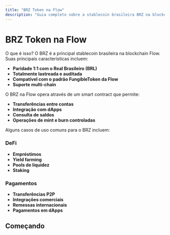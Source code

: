 ```yaml
---
title: "BRZ Token na Flow"
description: "Guia completo sobre a stablecoin brasileira BRZ na blockchain Flow"
---
```


# BRZ Token na Flow

O que é isso? O BRZ é a principal stablecoin brasileira na blockchain Flow. Suas principais características incluem:

- **Paridade 1:1 com o Real Brasileiro (BRL)**
- **Totalmente lastreada e auditada**
- **Compatível com o padrão FungibleToken da Flow**
- **Suporte multi-chain**

O BRZ na Flow opera através de um smart contract que permite:

- **Transferências entre contas**
- **Integração com dApps**
- **Consulta de saldos**
- **Operações de mint e burn controladas**

Alguns casos de uso comuns para o BRZ incluem:

### DeFi

- **Empréstimos**
- **Yield farming**
- **Pools de liquidez**
- **Staking**

### Pagamentos

- **Transferências P2P**
- **Integrações comerciais**
- **Remessas internacionais**
- **Pagamentos em dApps**

## Começando
